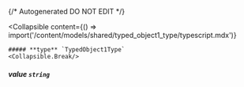 {/* Autogenerated DO NOT EDIT  */}

<Collapsible
    content={() => import('/content/models/shared/typed_object1_type/typescript.mdx')}
>
    ##### **type** `TypedObject1Type`
    <Collapsible.Break/>
</Collapsible>

##### **value** `string`


